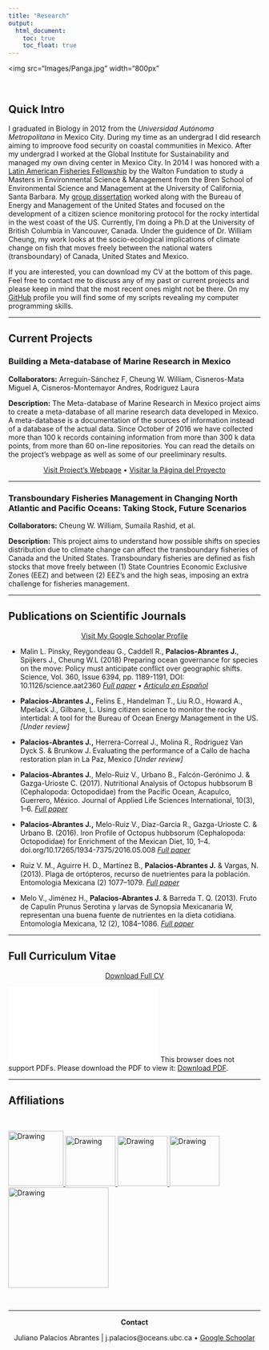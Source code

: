 ```yaml
---
title: "Research"
output:
  html_document:
    toc: true
    toc_float: true
---
```


<img src="Images/Panga.jpg" width="800px"

<br>


## Quick Intro

I graduated in Biology in 2012 from the *Universidad Autónoma Metropolitana* in Mexico City. During my time as an undergrad I did research aiming to improove food security on coastal communities in Mexico. After my undergrad I worked at the Global Institute for Sustainability and managed my own diving center in Mexico City. In 2014 I was honored with a [Latin American Fisheries Fellowship](http://www.laff.bren.ucsb.edu/) by the Walton Fundation to study a Masters in Environmental Science & Management from the Bren School of Environmental Science and Management at the University of California, Santa Barbara. My [group dissertation](http://www.esm.ucsb.edu/research/2016Group_Projects/documents/CopyofFinal_INTERTIDALFINALREPORT_Bren2016.pdf) worked along with the Bureau of Energy and Management of the United States and focused on the development of a citizen science monitoring protocol for the rocky intertidal in the west coast of the US. Currently, I'm doing a Ph.D at the University of British Columbia in Vancouver, Canada. Under the guidence of Dr. William Cheung, my work looks at the socio-ecological implications of climate change on fish that moves freely between the national waters (transboundary) of Canada, United States and Mexico.

If you are interested, you can download my CV at the bottom of this page. Feel free to contact me to discuss any of my past or current projects and please keep in mind that the most recent ones might not be there. On my [GitHub](https://github.com/jepa?utf8=%E2%9C%93&tab=repositories&q=&type=source&language=) profile you will find some of my scripts revealing my computer programming skills.

----

## Current Projects 

### Building a Meta-database of Marine Research in Mexico

**Collaborators:** Arreguín-Sánchez F, Cheung W. William, Cisneros-Mata Miguel A, Cisneros-Montemayor Andres, Rodriguez Laura

**Description:** The Meta-database of Marine Research in Mexico project aims to create a meta-database of all marine research data developed in Mexico. A meta-database is a documentation of the sources of information instead of a database of the actual data. Since October of 2016 we have collected more than 100 k records containing information from more than 300 k data points, from more than 60 on-line repositories. You can read the details on the project's webpage as well as some of our preeliminary results.

<center>

[Visit Project's Webpage](https://jepa.shinyapps.io/marmetadatamexeng/) •
 [Visitar la Página del Proyecto](https://jepa.shinyapps.io/marmetadatamexesp/)

</center>

----

### Transboundary Fisheries Management in Changing North Atlantic and Pacific Oceans: Taking Stock, Future Scenarios

**Collaborators:** Cheung W. William, Sumaila Rashid, et al.

**Description:** This project aims to understand how possible shifts on species distribution due to climate change can affect the transboundary fisheries of Canada and the United States. Transboundary fisheries are defined as fish stocks that move freely between (1) State Countries Economic Exclusive Zones (EEZ) and between (2) EEZ’s and the high seas, imposing an extra challenge for fisheries management.

----

## Publications on Scientific Journals

<center>

[Visit My Google Schoolar Profile](https://scholar.google.ca/citations?user=EZpBcjcAAAAJ&hl=en)

</center>

- Malin L. Pinsky, Reygondeau G., Caddell R., **Palacios-Abrantes J.**, Spijkers J., Cheung W.L (2018) Preparing ocean governance for species on the move: Policy must anticipate conflict over geographic shifts. Science, Vol. 360, Issue 6394, pp. 1189-1191, DOI: 10.1126/science.aat2360 *[Full paper](http://science.sciencemag.org/content/360/6394/1189.full)* • *[Artículo en Español](Translations/Border_Crossing.pdf)*

- **Palacios-Abrantes J.,** Felins E., Handelman T., Liu R.O., Howard A., Mpelack J., Gilbane, L. Using citizen science to monitor the rocky intertidal: A tool for the Bureau of Ocean Energy Management in the US. *[Under review]*

- **Palacios-Abrantes J.,** Herrera-Correal J., Molina R., Rodriguez Van Dyck S. & Brunkow J. Evaluating the performance of a Callo de hacha restoration plan in La Paz, Mexico *[Under review]*

- **Palacios-Abrantes J.**, Melo-Ruiz V., Urbano B., Falcón-Gerónimo J. & Gazga-Urioste C. (2017). Nutritional Analysis of Octopus hubbsorum B (Cephalopoda: Octopodidae) from the Pacific Ocean, Acapulco, Guerrero, México. Journal of Applied Life Sciences International, 10(3), 1–6. *[Full paper](http://doi.org/10.9734/JALSI/2017/31031)*

- **Palacios-Abrantes J.,** Melo-Ruiz V., Diaz-Garcia R., Gazga-Urioste C. & Urbano B. (2016). Iron Profile of Octopus hubbsorum (Cephalopoda: Octopodidae) for Enrichment of the Mexican Diet, 10, 1–4. doi.org/10.17265/1934-7375/2016.05.008 *[Full paper](http://www.davidpublisher.org/index.php/Home/Article/index?id=28446.html)*

- Ruiz V. M., Aguirre H. D., Martínez B., **Palacios-Abrantes J.** & Vargas, N. (2013). Plaga de ortópteros, recurso de nuetrientes para la población. Entomologia Mexicana (2) 1077–1079. *[Full paper](http://www.entomologia.socmexent.org/revista/entomologia/2013/EA/1077-1079.pdf)*

- Melo V., Jiménez H., **Palacios-Abrantes J.** & Barreda T. Q. (2013). Fruto de Capulín Prunus Serotina y larvas de Synopsia Mexicanaria W, representan una buena fuente de nutrientes en la dieta cotidiana. Entomologia Mexicana, 12 (2), 1084–1086. *[Full paper](http://www.entomologia.socmexent.org/revista/entomologia/2013/EA/1084-1086.pdf)*


----

## Full Curriculum Vitae

<center>

[Download Full CV](CV.PalaciosAbrantes.pdf)

</center>

<object data="CV.PalaciosAbrantes.pdf" type="application/pdf" width="700px" height="700px">
    <embed src="CV.PalaciosAbrantes.pdf">
        This browser does not support PDFs. Please download the PDF to view it: <a href="CV.PalaciosAbrantes.pdf">Download PDF</a>.</p>
    </embed>
</object>

---- 

## Affiliations

<br>

 <a 
href="http://www.xoc.uam.mx/">
<img src="Images/Research/Uam_Logo.png" alt="Drawing" style="width: 110px;"/>
</a>
<a 
href="http://www.bren.ucsb.edu/">
<img src="Images/Research/Bren_logo.png" alt="Drawing" style="width: 100px;"/>
</a>
<a 
href="http://www.laff.bren.ucsb.edu/">
<img src="Images/Research/laff_logo.jpeg" alt="Drawing" style="width: 100px;"/>
</a>
<a 
href="http://www.coru.oceans.ubc.ca/">
<img src="Images/Research/CORU_logo.png" alt="Drawing" style="width: 100px;"/>
</a>
<a 
href="http://www.oceancanada.org/">
<img src="Images/Research/OC_logo.png" alt="Drawing" style="width: 200px;"/>
</a>

<br>
<hr>
<center>

**Contact**

Juliano Palacios Abrantes | j.palacios@oceans.ubc.ca • [Google Schoolar](https://scholar.google.ca/citations?user=EZpBcjcAAAAJ&hl=en)
<div id="google_translate_element"></div><script type="text/javascript">
function googleTranslateElementInit() {
  new google.translate.TranslateElement({pageLanguage: 'en', includedLanguages: 'es,pt'}, 'google_translate_element');
}
</script><script type="text/javascript" src="//translate.google.com/translate_a/element.js?cb=googleTranslateElementInit"></script>

<!-- Global site tag (gtag.js) - Google Analytics -->
<script async src="https://www.googletagmanager.com/gtag/js?id=UA-105699898-4"></script>
<script>
  window.dataLayer = window.dataLayer || [];
  function gtag(){dataLayer.push(arguments);}
  gtag('js', new Date());

  gtag('config', 'UA-105699898-4');
</script>
